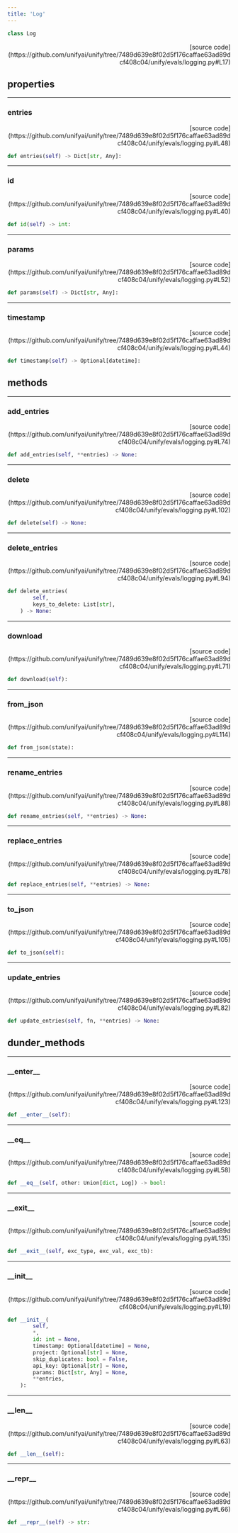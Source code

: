 ```yaml
---
title: 'Log'
---
```


```python
class Log
```

<p align="right">[source code](https://github.com/unifyai/unify/tree/7489d639e8f02d5f176caffae63ad89dcf408c04/unify/evals/logging.py#L17)</p>



## properties

---

### entries

<p align="right">[source code](https://github.com/unifyai/unify/tree/7489d639e8f02d5f176caffae63ad89dcf408c04/unify/evals/logging.py#L48)</p>

```python
def entries(self) -> Dict[str, Any]:
```



---

### id

<p align="right">[source code](https://github.com/unifyai/unify/tree/7489d639e8f02d5f176caffae63ad89dcf408c04/unify/evals/logging.py#L40)</p>

```python
def id(self) -> int:
```



---

### params

<p align="right">[source code](https://github.com/unifyai/unify/tree/7489d639e8f02d5f176caffae63ad89dcf408c04/unify/evals/logging.py#L52)</p>

```python
def params(self) -> Dict[str, Any]:
```



---

### timestamp

<p align="right">[source code](https://github.com/unifyai/unify/tree/7489d639e8f02d5f176caffae63ad89dcf408c04/unify/evals/logging.py#L44)</p>

```python
def timestamp(self) -> Optional[datetime]:
```



## methods

---

### add\_entries

<p align="right">[source code](https://github.com/unifyai/unify/tree/7489d639e8f02d5f176caffae63ad89dcf408c04/unify/evals/logging.py#L74)</p>

```python
def add_entries(self, **entries) -> None:
```



---

### delete

<p align="right">[source code](https://github.com/unifyai/unify/tree/7489d639e8f02d5f176caffae63ad89dcf408c04/unify/evals/logging.py#L102)</p>

```python
def delete(self) -> None:
```



---

### delete\_entries

<p align="right">[source code](https://github.com/unifyai/unify/tree/7489d639e8f02d5f176caffae63ad89dcf408c04/unify/evals/logging.py#L94)</p>

```python
def delete_entries(
        self,
        keys_to_delete: List[str],
    ) -> None:
```



---

### download

<p align="right">[source code](https://github.com/unifyai/unify/tree/7489d639e8f02d5f176caffae63ad89dcf408c04/unify/evals/logging.py#L71)</p>

```python
def download(self):
```



---

### from\_json

<p align="right">[source code](https://github.com/unifyai/unify/tree/7489d639e8f02d5f176caffae63ad89dcf408c04/unify/evals/logging.py#L114)</p>

```python
def from_json(state):
```



---

### rename\_entries

<p align="right">[source code](https://github.com/unifyai/unify/tree/7489d639e8f02d5f176caffae63ad89dcf408c04/unify/evals/logging.py#L88)</p>

```python
def rename_entries(self, **entries) -> None:
```



---

### replace\_entries

<p align="right">[source code](https://github.com/unifyai/unify/tree/7489d639e8f02d5f176caffae63ad89dcf408c04/unify/evals/logging.py#L78)</p>

```python
def replace_entries(self, **entries) -> None:
```



---

### to\_json

<p align="right">[source code](https://github.com/unifyai/unify/tree/7489d639e8f02d5f176caffae63ad89dcf408c04/unify/evals/logging.py#L105)</p>

```python
def to_json(self):
```



---

### update\_entries

<p align="right">[source code](https://github.com/unifyai/unify/tree/7489d639e8f02d5f176caffae63ad89dcf408c04/unify/evals/logging.py#L82)</p>

```python
def update_entries(self, fn, **entries) -> None:
```



## dunder_methods

---

### \_\_enter\_\_

<p align="right">[source code](https://github.com/unifyai/unify/tree/7489d639e8f02d5f176caffae63ad89dcf408c04/unify/evals/logging.py#L123)</p>

```python
def __enter__(self):
```



---

### \_\_eq\_\_

<p align="right">[source code](https://github.com/unifyai/unify/tree/7489d639e8f02d5f176caffae63ad89dcf408c04/unify/evals/logging.py#L58)</p>

```python
def __eq__(self, other: Union[dict, Log]) -> bool:
```



---

### \_\_exit\_\_

<p align="right">[source code](https://github.com/unifyai/unify/tree/7489d639e8f02d5f176caffae63ad89dcf408c04/unify/evals/logging.py#L135)</p>

```python
def __exit__(self, exc_type, exc_val, exc_tb):
```



---

### \_\_init\_\_

<p align="right">[source code](https://github.com/unifyai/unify/tree/7489d639e8f02d5f176caffae63ad89dcf408c04/unify/evals/logging.py#L19)</p>

```python
def __init__(
        self,
        *,
        id: int = None,
        timestamp: Optional[datetime] = None,
        project: Optional[str] = None,
        skip_duplicates: bool = False,
        api_key: Optional[str] = None,
        params: Dict[str, Any] = None,
        **entries,
    ):
```



---

### \_\_len\_\_

<p align="right">[source code](https://github.com/unifyai/unify/tree/7489d639e8f02d5f176caffae63ad89dcf408c04/unify/evals/logging.py#L63)</p>

```python
def __len__(self):
```



---

### \_\_repr\_\_

<p align="right">[source code](https://github.com/unifyai/unify/tree/7489d639e8f02d5f176caffae63ad89dcf408c04/unify/evals/logging.py#L66)</p>

```python
def __repr__(self) -> str:
```

